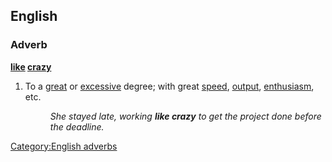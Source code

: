 ==English==

===Adverb===
'''[[like]] [[crazy]]'''

# {{context|simile|colloquial|lang=en}} To a [[great]] or [[excessive]] degree; with great [[speed]], [[output]], [[enthusiasm]], etc.
#: ''She stayed late, working '''like crazy''' to get the project done before the deadline.''

[[Category:English adverbs]]